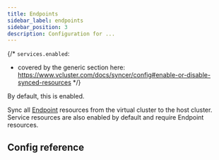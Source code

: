 ```yaml
---
title: Endpoints
sidebar_label: endpoints
sidebar_position: 3
description: Configuration for ...
---
```



{/*
`services.enabled`:
- covered by the generic section here: https://www.vcluster.com/docs/syncer/config#enable-or-disable-synced-resources
*/}

By default, this is enabled. 

Sync all [Endpoint](https://kubernetes.io/docs/concepts/services-networking/service/#endpoints) resources from the virtual cluster to the host cluster. Service resources are also enabled by default and require Endpoint resources.

## Config reference

<Endpoints/>
